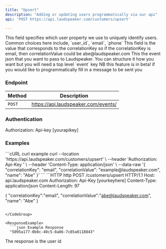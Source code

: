 ```yaml
---
title: "Upsert"
description: "Adding or updating users programmatically via our api"
api: 'POST https://api.laudspeaker.com/customers/upsert'

---
```


<ParamField query="correlationKey" type="string" required>
  This field specifies which user property we use to uniquely identify users. Common choices here include, `user_id`, `email`, `phone` 
</ParamField>
<ParamField query="correlationValue" type="string" required>
  This field is the value that corresponds to the correlationKey so if the correlationKey is email, then correlationValue could be abe@laudspeaker.com
</ParamField>
<ParamField query="event" type="json" required>
  This the event json that you want to pass to Laudspeaker. You can structure it how you want but you will need a top level `event` key 
</ParamField>
<ParamField query="payload" type="json" optional>
  NB this feature is in beta! if you would like to programmatically fill in a message to be sent you
</ParamField>

### Endpoint

| Method   | Description                                      |
| -------- | ------------------------------------------------ |
| `POST`   | https://api.laudspeaker.com/events/              |


### Authentication

Authorization: Api-key [yourapikey]

### Examples

<CodeGroup>
```cURL curl example
curl --location 'https://api.laudspeaker.com/customers/upsert' \
--header 'Authorization: Api-Key <YOUR_API_KEY>' \
--header 'Content-Type: application/json' \
--data-raw '{
    "correlationKey": "email",
    "correlationValue": "example@laudspeaker.com",
    "name": "Abe"
}'
```
```HTTP http
POST /customers/upsert HTTP/1.1
Host: api.laudspeaker.com
Authorization: Api-Key [yourkeyhere]
Content-Type: application/json
Content-Length: 97

{
    "correlationKey":"email",
    "correlationValue":"abe@laudspeaker.com",
    "name": "Abe"
}
```

</CodeGroup>

<ResponseExample>
  ```json Example Response
  "5095a177-0b0c-40c5-8a86-7c85a0118843"
  ```
</ResponseExample>

The response is the user id




